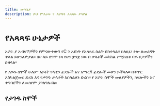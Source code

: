 ```yaml
---
title: መግቢያ
description: ይህ ምእራፍ የ አሃዱን አጻጻፍ ያሳያል
---
```


# የአጻጻፍ ሁኔታዎች

አሃዱ ያ አብዛኞቻችን የምናውቀውን የC ን አይነት የአጻጻፍ ስልት ይከተላል። ስለዚህ ቶሎ ለመረዳት ቀላል ይሆንልዎታል። በዛ ላይ ደግሞ ነጻ የሆነ ቋንቋ ነው በ ቃላቶች መካከል የሚከሰቱ ባዶ ቦታዎችን ይዘላል።

የ አሃዱ ስሞች ሁሉም አይነት የላቲን ፊደሎች እና አማረኛ ፊደሎች መሆን ይችላሉ። በቁጥር እስካልጀመሩ ድረስ እና የታገዱ ቃላቶች እስካልሆኑ ድረስ። የ አሃዱ ስሞች መለያዎችን, ክፍሎችን እና ተግባሮችን ለመሰየም ያገለግሉናል።

## የታገዱ ስሞች

<ReservedWordsTable />
